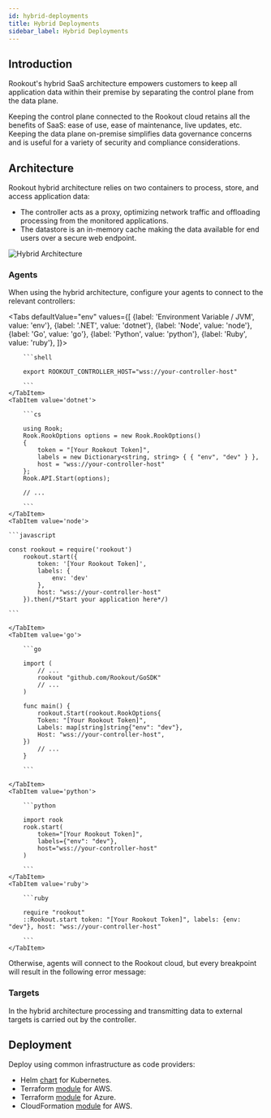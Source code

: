 ```yaml
---
id: hybrid-deployments
title: Hybrid Deployments
sidebar_label: Hybrid Deployments
---
```


## Introduction

Rookout's hybrid SaaS architecture empowers customers to keep all application data within their premise by separating the control plane from the data plane.

Keeping the control plane connected to the Rookout cloud retains all the benefits of SaaS: ease of use, ease of maintenance, live updates, etc.
Keeping the data plane on-premise simplifies data governance concerns and is useful for a variety of security and compliance considerations.

## Architecture

Rookout hybrid architecture relies on two containers to process, store, and access application data:
- The controller acts as a proxy, optimizing network traffic and offloading processing from the monitored applications.
- The datastore is an in-memory cache making the data available for end users over a secure web endpoint.

![Hybrid Architecture](/img/diagrams/hybrid-architecture.png)

### Agents

When using the hybrid architecture, configure your agents to connect to the relevant controllers:

[//]: # (todo add code tabs with a snippet for each language and one for env variables)



<Tabs
    defaultValue="env"
    values={[
        {label: 'Environment Variable / JVM', value: 'env'},
        {label: '.NET', value: 'dotnet'},
        {label: 'Node', value: 'node'},
        {label: 'Go', value: 'go'},
        {label: 'Python', value: 'python'},
        {label: 'Ruby', value: 'ruby'},
    ]}>
    <TabItem value="env">

        ```shell

        export ROOKOUT_CONTROLLER_HOST="wss://your-controller-host"

        ```
    </TabItem>
    <TabItem value='dotnet'>

        ```cs

        using Rook;
        Rook.RookOptions options = new Rook.RookOptions()
        {
            token = "[Your Rookout Token]",
            labels = new Dictionary<string, string> { { "env", "dev" } },
            host = "wss://your-controller-host"
        };
        Rook.API.Start(options);

        // ...

        ```
    </TabItem>
    <TabItem value='node'>

    ```javascript

    const rookout = require('rookout')
        rookout.start({
            token: '[Your Rookout Token]',
            labels: {
                env: 'dev'
            },
            host: "wss://your-controller-host"
        }).then(/*Start your application here*/)

    ```

    </TabItem>
    <TabItem value='go'>

        ```go

        import (
            // ...
            rookout "github.com/Rookout/GoSDK"
            // ...
        )

        func main() {
            rookout.Start(rookout.RookOptions{
            Token: "[Your Rookout Token]",
            Labels: map[string]string{"env": "dev"},
            Host: "wss://your-controller-host",
        })
            // ...
        }

        ```

    </TabItem>
    <TabItem value='python'>

        ```python

        import rook
        rook.start(
            token="[Your Rookout Token]",
            labels={"env": "dev"},
            host="wss://your-controller-host"
        )

        ```
    </TabItem>
    <TabItem value='ruby'>

        ```ruby

        require "rookout"
        ::Rookout.start token: "[Your Rookout Token]", labels: {env: "dev"}, host: "wss://your-controller-host"

        ```
    </TabItem>
</Tabs>

<div className="rookout-org-info" />

Otherwise, agents will connect to the Rookout cloud, but every breakpoint will result in the following error message:

[//]: # (todo add the error message / a screen shot after improving the error's copy)

### Targets

In the hybrid architecture processing and transmitting data to external targets is carried out by the controller.

## Deployment

Deploy using common infrastructure as code providers:

- Helm [chart](https://github.com/Rookout/helm-charts/tree/master/charts/rookout-hybrid) for Kubernetes.
- Terraform [module](https://registry.terraform.io/modules/Rookout/rookout-deployment/aws/latest) for AWS.
- Terraform [module](https://registry.terraform.io/modules/Rookout/rookout-deployment/azure/latest) for Azure.
- CloudFormation [module](https://github.com/Rookout/cloudformation-quick-deployment) for AWS.

